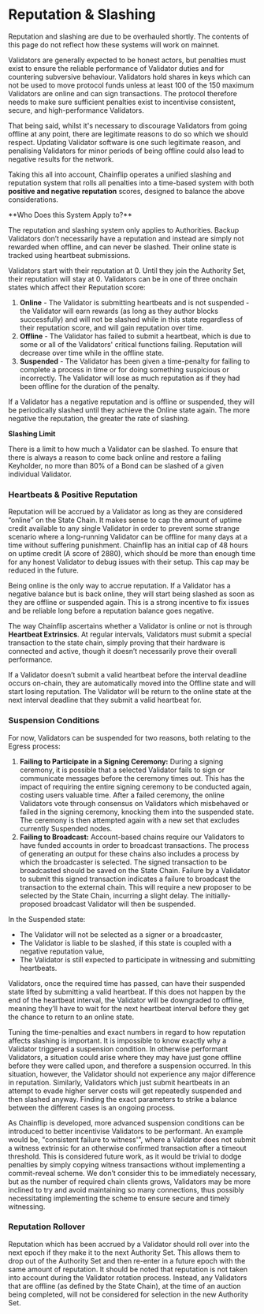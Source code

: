 
# Reputation & Slashing

<Callout type="warning">
  Reputation and slashing are due to be overhauled shortly. The contents of this
  page do not reflect how these systems will work on mainnet.
</Callout>

Validators are generally expected to be honest actors, but penalties must exist to ensure the reliable performance of Validator duties and for countering subversive behaviour. Validators hold shares in keys which can not be used to move protocol funds unless at least 100 of the 150 maximum Validators are online and can sign transactions. The protocol therefore needs to make sure sufficient penalties exist to incentivise consistent, secure, and high-performance Validators.

That being said, whilst it's necessary to discourage Validators from going offline at any point, there are legitimate reasons to do so which we should respect. Updating Validator software is one such legitimate reason, and penalising Validators for minor periods of being offline could also lead to negative results for the network.

Taking this all into account, Chainflip operates a unified slashing and reputation system that rolls all penalties into a time-based system with both **positive and negative reputation** scores, designed to balance the above considerations.&#x20;

<Callout type="info">
**Who Does this System Apply to?**

The reputation and slashing system only applies to Authorities. Backup Validators don’t necessarily have a reputation and instead are simply not rewarded when offline, and can never be slashed. Their online state is tracked using heartbeat submissions.

</Callout>

Validators start with their reputation at 0. Until they join the Authority Set, their reputation will stay at 0. Validators can be in one of three onchain states which affect their Reputation score:&#x20;

1. **Online** - The Validator is submitting heartbeats and is not suspended - the Validator will earn rewards (as long as they author blocks successfully) and will not be slashed while in this state regardless of their reputation score, and will gain reputation over time.&#x20;
2. **Offline** - The Validator has failed to submit a heartbeat, which is due to some or all of the Validators' critical functions failing. Reputation will decrease over time while in the offline state.&#x20;
3. **Suspended** - The Validator has been given a time-penalty for failing to complete a process in time or for doing something suspicious or incorrectly. The Validator will lose as much reputation as if they had been offline for the duration of the penalty.&#x20;

If a Validator has a negative reputation and is offline or suspended, they will be periodically slashed until they achieve the Online state again. The more negative the reputation, the greater the rate of slashing.&#x20;

**Slashing Limit**

There is a limit to how much a Validator can be slashed. To ensure that there is always a reason to come back online and restore a failing Keyholder, no more than 80% of a Bond can be slashed of a given individual Validator.

### Heartbeats & Positive Reputation&#x20;

Reputation will be accrued by a Validator as long as they are considered “online” on the State Chain. It makes sense to cap the amount of uptime credit available to any single Validator in order to prevent some strange scenario where a long-running Validator can be offline for many days at a time without suffering punishment. Chainflip has an initial cap of 48 hours on uptime credit (A score of 2880), which should be more than enough time for any honest Validator to debug issues with their setup. This cap may be reduced in the future.

Being online is the only way to accrue reputation. If a Validator has a negative balance but is back online, they will start being slashed as soon as they are offline or suspended again. This is a strong incentive to fix issues and be reliable long before a reputation balance goes negative.&#x20;

The way Chainflip ascertains whether a Validator is online or not is through **Heartbeat Extrinsics**. At regular intervals, Validators must submit a special transaction to the state chain, simply proving that their hardware is connected and active, though it doesn’t necessarily prove their overall performance.&#x20;

If a Validator doesn’t submit a valid heartbeat before the interval deadline occurs on-chain, they are automatically moved into the Offline state and will start losing reputation. The Validator will be return to the online state at the next interval deadline that they submit a valid heartbeat for.&#x20;

### Suspension Conditions&#x20;

For now, Validators can be suspended for two reasons, both relating to the Egress process:

1. **Failing to Participate in a Signing Ceremony:** During a signing ceremony, it is possible that a selected Validator fails to sign or communicate messages before the ceremony times out. This has the impact of requiring the entire signing ceremony to be conducted again, costing users valuable time. After a failed ceremony, the online Validators vote through consensus on Validators which misbehaved or failed in the signing ceremony, knocking them into the suspended state. The ceremony is then attempted again with a new set that excludes currently Suspended nodes.
2. **Failing to Broadcast:** Account-based chains require our Validators to have funded accounts in order to broadcast transactions. The process of generating an output for these chains also includes a process by which the broadcaster is selected. The signed transaction to be broadcasted should be saved on the State Chain. Failure by a Validator to submit this signed transaction indicates a failure to broadcast the transaction to the external chain. This will require a new proposer to be selected by the State Chain, incurring a slight delay. The initially-proposed broadcast Validator will then be suspended.

In the Suspended state:&#x20;

- The Validator will not be selected as a signer or a broadcaster,
- The Validator is liable to be slashed, if this state is coupled with a negative reputation value,
- The Validator is still expected to participate in witnessing and submitting heartbeats.

Validators, once the required time has passed, can have their suspended state lifted by submitting a valid heartbeat. If this does not happen by the end of the heartbeat interval, the Validator will be downgraded to offline, meaning they’ll have to wait for the next heartbeat interval before they get the chance to return to an online state.

Tuning the time-penalties and exact numbers in regard to how reputation affects slashing is important. It is impossible to know exactly why a Validator triggered a suspension condition. In otherwise performant Validators, a situation could arise where they may have just gone offline before they were called upon, and therefore a suspension occurred. In this situation, however, the Validator should not experience any major difference in reputation. Similarly, Validators which just submit heartbeats in an attempt to evade higher server costs will get repeatedly suspended and then slashed anyway. Finding the exact parameters to strike a balance between the different cases is an ongoing process.

As Chainflip is developed, more advanced suspension conditions can be introduced to better incentivise Validators to be performant. An example would be, "consistent failure to witness'", where a Validator does not submit a witness extrinsic for an otherwise confirmed transaction after a timeout threshold. This is considered future work, as it would be trivial to dodge penalties by simply copying witness transactions without implementing a commit-reveal scheme. We don’t consider this to be immediately necessary, but as the number of required chain clients grows, Validators may be more inclined to try and avoid maintaining so many connections, thus possibly necessitating implementing the scheme to ensure secure and timely witnessing.

### Reputation Rollover&#x20;

Reputation which has been accrued by a Validator should roll over into the next epoch if they make it to the next Authority Set. This allows them to drop out of the Authority Set and then re-enter in a future epoch with the same amount of reputation. It should be noted that reputation is not taken into account during the Validator rotation process. Instead, any Validators that are offline (as defined by the State Chain), at the time of an auction being completed, will not be considered for selection in the new Authority Set.
